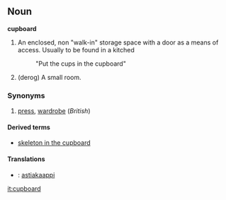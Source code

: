 ==Noun==
'''cupboard'''
# An enclosed, non "walk-in" storage space with a door as a means of access. Usually to be found in a kitched
#:"Put the cups in the cupboard"
#(derog) A small room.

===Synonyms===
#[[press]], [[wardrobe]] (''British'')

====Derived terms====
*[[skeleton in the cupboard]]

====Translations====
*{{fi}}: [[astiakaappi]]

[[it:cupboard]]